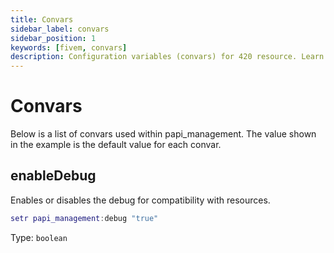 ```yaml
---
title: Convars
sidebar_label: convars
sidebar_position: 1
keywords: [fivem, convars]
description: Configuration variables (convars) for 420 resource. Learn about the available server configuration options and their usage.
---
```


# Convars

Below is a list of convars used within papi_management.
The value shown in the example is the default value for each convar.

## enableDebug

Enables or disables the debug for compatibility with resources.

```lua
setr papi_management:debug "true"
```

Type: `boolean`